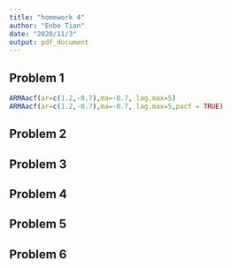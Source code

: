 ---
title: "homework 4"
author: "Enbo Tian"
date: "2020/11/3"
output: pdf_document
---

## Problem 1
\begin{enumerate}
\item[(a)]
when $ 1-1.2z+0.7z^2=0$, $|z|=3.16$

Since $ \phi(z) =1-1.2z+0.7z^2\ne0$ and $\theta(z) =1+0.7z\ne0 $,
for $|z| \le 1$ it is causal and invertible, and this is a ARMA(2,1)model.

\item[(b)]
$ \psi_1 = \phi_1-\theta_1 = 1.2+0.7= 1.9 $

$ \psi_2 = \phi_1 \psi_1+\phi_2 \psi_0 = 1.2*1.9-0.7=1.58 $

$ \psi_3 =\phi_1 \psi_2+ \phi_2 \psi_1 = 1.2*1.58-0.7*1.9=0.566$

$ \psi_4 =\phi_1 \psi_3+ \phi_2 \psi_2 +\phi_3 \psi_1 -\theta_4 = 1.2*0.566-0.7*1.58 =-0.4268$

\item[(c)]

$\pi_1 = \theta_1\pi_0+\phi_1 =-0.7*1+1.2= 0.5 $

$\pi_2 = \theta_1\pi_1+\phi_2 =-0.7*0.5-0.7 =-1.05 $

$\pi_3 = \theta_1\pi_2 = -0.7*-1.05 =0.735$

$\pi_4 = \theta_1\pi_3=-0.7*0.735 =0.5145$

\item[(d)]

$\rho(k)=\phi_1\rho(k-1)+\phi_2\rho(k-2) $ for $k>1 $

\item[(e)]
$$
\begin{cases}
 \gamma(0) = \phi_1\gamma(1)+\phi_2\gamma(2)+\sigma^2(1-\theta_1\psi_1)\\
 \gamma(1) = \phi_1\gamma(0)+\phi_2\gamma(1)-\sigma^2(\theta_1\psi_0)\\
 \gamma(2) = \phi_1\gamma(1)+\phi_2\gamma(0)\end{cases}
$$
then

$$
\begin{cases}
\gamma(0) = 1.2\gamma(1)-0.7\gamma(2)+6*(1+0.7*1.9)\\
\gamma(1) = 1.2\gamma(0)-0.7\gamma(1)-6*(-0.7)\\
 \gamma(2) = 1.2\gamma(1)-0.7\gamma(0)
\end{cases}
$$

$$
  \begin{cases}
  \gamma(0)=58.11\\
  \gamma(1)=43.63\\
  \gamma(2)=11.67
  \end{cases}
$$
$ \rho(1) =\frac{\gamma(1)}{\gamma(0)}=0.495$

$ \rho(2)=\frac{\gamma(2)}{\gamma(0)}=-0.104$

$\rho(3)= \phi_1\rho(2)+\phi_2\rho(1) =-0.473 $

\item[(f)]
$\phi_{11}=\rho(1) = 0.49$

$$
 \begin{bmatrix}
   1 & \rho(1) \\
   \rho(1) & 1\end{bmatrix} \begin{bmatrix}
   \phi_{12} \\
   \phi_{22} \end{bmatrix} =\begin{bmatrix}
   \rho(1) \\
   \rho(2) \end{bmatrix}
$$

then $\phi_{22} =-0.46 $
$$
 \begin{bmatrix}
   1 & \rho(1)&\rho(2) \\
   \rho(1) & 1&\rho(1) \\
   \rho(2) & \rho(1)& 1\end{bmatrix} \begin{bmatrix}
   \phi_{13} \\
   \phi_{23} \\
   \phi_{33}\end{bmatrix} =\begin{bmatrix}
   \rho(1) \\
   \rho(2) \\
   \rho(3)\end{bmatrix}
$$

then$\phi_{33} =-0.28$
\item[(g)]
\end{enumerate}
```{r}
ARMAacf(ar=c(1.2,-0.7),ma=-0.7, lag.max=5)
ARMAacf(ar=c(1.2,-0.7),ma=-0.7, lag.max=5,pacf = TRUE)

```
\begin{enumerate}
\item[(h)]

$m^2 + 1.2m -0.7 =0 $ then $ m1 =0.42$, $m2=-1.62$

$ \hat{Y}_t(l) = c_1^{(t)}0.42^l -1.62^lc_2^{(t)}$

$ \hat{Y}_t(1) = -1.2Y_t+0.7Y{t-1}-0.7\epsilon_t=0.42c_1-1.62c_2$

$ \hat{Y}_t(2) = 1.44Y_t-0.84Y{t-1}+0.84\epsilon_t+0.7Y_t=0.42c_1-1.62c_2$

Then $c_1=22.9Y_t+0.343Y{t-1}-0.343\epsilon_t $, $c_2=0.66Y_t+0.3416Y{t-1}-0.3416\epsilon_t $

Then $ \hat{Y}_t(l) = (22.9Y_t+0.343Y{t-1}-0.343\epsilon_t)*0.42^l+ (0.66Y_t+0.3416Y{t-1}-0.3416\epsilon_t)-1.62^l$
\end{enumerate}
## Problem 2
\begin{enumerate}
\item[]
let $ \psi(z) = \sum_{i=-\infty}^\infty{\psi_iz^i} $, and $ \psi(-z) = \sum_{j=-\infty}^\infty{\psi_jz^{-j}} $

let i = j+k

then$ \psi(z) \psi(-z) = \sum_{j+k=-\infty}^\infty{\psi_{j+k}z^{j+k}}\sum_{j=-\infty}^\infty{\psi_jz^{-j}} \\=\sum_{k=-\infty}^\infty\sum_{j=-\infty}^\infty{\psi_k\psi_jz^k}$
\end{enumerate}
## Problem 3
\begin{enumerate}
\item[]
$\epsilon_t^* = \frac{1-0.5B}{1-0.8B}Y_t $

$ \widetilde{\sigma}^2 = G(z) = \sigma^2\frac{\theta(z)\theta(z^{-1})}{\phi(z)\phi(z^{-1})} \\=\sigma^2\frac{(1-1.25z)(1-1.25z^{-1})(1-0.5z)(1-0.5z^{-1})}{(1-2z)(1-2z^{-1})(1-0.8z)(1-0.8z^{-1})} \\=0.39\sigma^2 $ is a constant,

Then the equation is causal and invertible.
\end{enumerate}
## Problem 4
\begin{enumerate}
\item[]
Since $ <\hat{Y}_{1-h}-Y_{1-h},Yk> = E[(\hat{Y}_{1-h}-Y_{1-h})Y_k] = 0 $

Then $ E(\hat{Y}_{1-h}Y_k) = E(Y_{1-h}Y_k)$ for k = 1,2,3...

Which means $\hat{Y}_{1-h}= \beta_{t,1}Y_1+...+\beta_{t,t}Y_t $ for$\beta_t= (\beta_{t,1},...,\beta_{t,t})' $ satisfies $ \Gamma_t\beta_t=\gamma_t^{(h)} $


\end{enumerate}
## Problem 5
\begin{enumerate}
\item[]

$Y_t = e_1cos(t)+e_2sin(t)$, $e_1$,$e_2$are independent

\item[(a)]

$Y_3 = e_1cos(3)+e_2sin(3) $

$Y_2 = e_1cos(2)+e_2sin(2) $

$Y_1 = e_1cos(1)+e_2sin(1) $

then $ cos(3) = \beta_1cos(2)+\beta_2cos(1) $

$ cos(3) = \beta_1cos(2)+\beta_2cos(1) $

then $\beta_1 = 1.08, \beta_2=-1 $

\item[(b)]

$E(Y_3-\hat{Y}_2(1))^2 = E(Y_3-1.08Y_2+Y_1)^2 \\=(0.299e_1+0.00054e_2)^2\\=0.089e_1^2+3.02*10^{-7}e_2$
\end{enumerate}
## Problem 6
\begin{enumerate}
\item[(a)]
$\phi_1 = 1.2 $, $ \phi_2 =-0.7$

$\hat{Y}_T(1) = \phi_1Y_T+\phi_2Y_{T-1} +\mu = 1.2 *14.4+13.9*-0.7 +5=12.55$

$\hat{Y}_T(2) = \phi_1\hat{Y}_T(1)+\phi_2Y_T +\mu= 1.2 *12.55+14.4*-0.7+5=9.98 $

$\hat{Y}_T(3) = \phi_1\hat{Y}_T(2)+\phi_1\hat{Y}_T(1)+\mu = 1.2 *9.98-0.7*12.55+5=8.191 $

$\hat{Y}_T(4) = \phi_1\hat{Y}_T(3)+\phi_1\hat{Y}_T(2)+\mu = 1.2 *8.191-0.7*9.98+5= 9.0432$

\item[(a)]

$m^2 + 1.2m -0.7 =0 $ then $ m1 =0.42$, $m2=-1.62$

$ \hat{Y}_t(l) = c_1^{(t)}0.42^l-1.62^lc_2^{(t)}$

$0.42c_1^{(t)}-1.62c_2^{(t)}=12.55 $, and $ 0.1764c_1^{(t)}+2.62c_2^{(t)}=9.98$

$ c_1^{(t)} =35.38,c_2^{(t)}=1.42$

$ \hat{Y}_t(l) = 35.38*0.42^l-1.62^l*1.42$
\end{enumerate}
